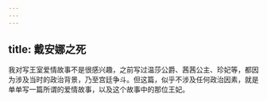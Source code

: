 ```yaml
---
---
---
```

title: 戴安娜之死
---




我对写王室爱情故事不是很感兴趣，之前写过温莎公爵、茜茜公主、珍妃等，都因为涉及当时的政治背景，乃至宫廷争斗。但这篇，似乎不涉及任何政治因素，就是单单写一篇所谓的爱情故事，以及这个故事中的那位王妃。